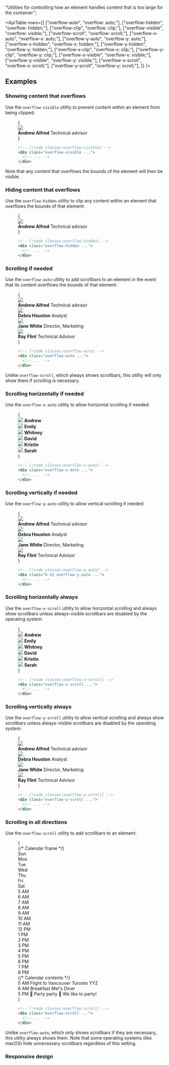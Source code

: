 
  "Utilities for controlling how an element handles content that is too large for the container.";

<ApiTable
  rows={[
    ["overflow-auto", "overflow: auto;"],
    ["overflow-hidden", "overflow: hidden;"],
    ["overflow-clip", "overflow: clip;"],
    ["overflow-visible", "overflow: visible;"],
    ["overflow-scroll", "overflow: scroll;"],
    ["overflow-x-auto", "overflow-x: auto;"],
    ["overflow-y-auto", "overflow-y: auto;"],
    ["overflow-x-hidden", "overflow-x: hidden;"],
    ["overflow-y-hidden", "overflow-y: hidden;"],
    ["overflow-x-clip", "overflow-x: clip;"],
    ["overflow-y-clip", "overflow-y: clip;"],
    ["overflow-x-visible", "overflow-x: visible;"],
    ["overflow-y-visible", "overflow-y: visible;"],
    ["overflow-x-scroll", "overflow-x: scroll;"],
    ["overflow-y-scroll", "overflow-y: scroll;"],
  ]}
/>

## Examples

### Showing content that overflows

Use the `overflow-visible` utility to prevent content within an element from being clipped:

<Figure>

<Example>
  {
    <div className="relative mx-auto flex max-w-sm items-center gap-6 overflow-visible rounded-xl bg-white shadow-lg ring-1 ring-black/5 dark:bg-gray-800">
      <img
        className="absolute -left-6 h-24 w-24 rounded-full shadow-lg"
        src="https://images.unsplash.com/photo-1501196354995-cbb51c65aaea?ixlib=rb-1.2.1&ixid=MnwxMjA3fDB8MHxwaG90by1wYWdlfHx8fGVufDB8fHx8&auto=format&fit=facearea&facepad=4&w=256&h=256&q=80"
      />
      <div className="flex flex-col py-5 pl-24">
        <strong className="text-sm font-medium text-gray-900 dark:text-gray-200">Andrew Alfred</strong>
        <span className="text-sm font-medium text-gray-500 dark:text-gray-400">Technical advisor</span>
      </div>
    </div>
  }
</Example>

```html
<!-- [!code classes:overflow-visible] -->
<div class="overflow-visible ...">
  <!-- ... -->
</div>
```

</Figure>

Note that any content that overflows the bounds of the element will then be visible.

### Hiding content that overflows

Use the `overflow-hidden` utility to clip any content within an element that overflows the bounds of that element:

<Figure>

<Example>
  {
    <div className="relative mx-auto flex max-w-sm items-center gap-6 overflow-hidden rounded-xl bg-white shadow-lg ring-1 ring-black/5 dark:bg-gray-800">
      <img
        className="absolute -left-6 h-24 w-24 rounded-full shadow-lg"
        src="https://images.unsplash.com/photo-1501196354995-cbb51c65aaea?ixlib=rb-1.2.1&ixid=MnwxMjA3fDB8MHxwaG90by1wYWdlfHx8fGVufDB8fHx8&auto=format&fit=facearea&facepad=4&w=256&h=256&q=80"
      />
      <div className="flex flex-col py-5 pl-24">
        <strong className="text-sm font-medium text-gray-900 dark:text-gray-200">Andrew Alfred</strong>
        <span className="text-sm font-medium text-gray-500 dark:text-gray-400">Technical advisor</span>
      </div>
    </div>
  }
</Example>

```html
<!-- [!code classes:overflow-hidden] -->
<div class="overflow-hidden ...">
  <!-- ... -->
</div>
```

</Figure>

### Scrolling if needed

Use the `overflow-auto` utility to add scrollbars to an element in the event that its content overflows the bounds of that element:

<Figure hint="Scroll vertically">

<Example>
  {
    <div className="relative mx-auto flex h-72 max-w-sm flex-col divide-y divide-gray-200 overflow-auto rounded-xl bg-white shadow-lg ring-1 ring-black/5 dark:divide-gray-200/5 dark:bg-gray-800">
      <div className="flex items-center gap-4 p-4">
        <img
          className="h-12 w-12 rounded-full"
          src="https://images.unsplash.com/photo-1501196354995-cbb51c65aaea?ixlib=rb-1.2.1&ixid=MnwxMjA3fDB8MHxwaG90by1wYWdlfHx8fGVufDB8fHx8&auto=format&fit=facearea&facepad=4&w=256&h=256&q=80"
        />
        <div className="flex flex-col">
          <strong className="text-sm font-medium text-gray-900 dark:text-gray-200">Andrew Alfred</strong>
          <span className="text-sm font-medium text-gray-500 dark:text-gray-400">Technical advisor</span>
        </div>
      </div>
      <div className="flex items-center gap-4 p-4">
        <img
          className="h-12 w-12 rounded-full"
          src="https://images.unsplash.com/photo-1531123897727-8f129e1688ce?ixlib=rb-1.2.1&ixid=MnwxMjA3fDB8MHxwaG90by1wYWdlfHx8fGVufDB8fHx8&auto=format&fit=facearea&facepad=4&w=256&h=256&q=80"
        />
        <div className="flex flex-col">
          <strong className="text-sm font-medium text-gray-900 dark:text-gray-200">Debra Houston</strong>
          <span className="text-sm font-medium text-gray-500 dark:text-gray-400">Analyst</span>
        </div>
      </div>
      <div className="flex items-center gap-4 p-4">
        <img
          className="h-12 w-12 rounded-full"
          src="https://images.unsplash.com/photo-1517841905240-472988babdf9?ixlib=rb-1.2.1&ixid=MnwxMjA3fDB8MHxwaG90by1wYWdlfHx8fGVufDB8fHx8&auto=format&fit=facearea&facepad=4&w=256&h=256&q=80"
        />
        <div className="flex flex-col">
          <strong className="text-sm font-medium text-gray-900 dark:text-gray-200">Jane White</strong>
          <span className="text-sm font-medium text-gray-500 dark:text-gray-400">Director, Marketing</span>
        </div>
      </div>
      <div className="flex items-center gap-4 p-4">
        <img
          className="h-12 w-12 rounded-full"
          src="https://images.unsplash.com/photo-1531427186611-ecfd6d936c79?ixlib=rb-1.2.1&ixid=MnwxMjA3fDB8MHxwaG90by1wYWdlfHx8fGVufDB8fHx8&auto=format&fit=facearea&facepad=4&w=256&h=256&q=80"
        />
        <div className="flex flex-col">
          <strong className="text-sm font-medium text-gray-900 dark:text-gray-200">Ray Flint</strong>
          <span className="text-sm font-medium text-gray-500 dark:text-gray-400">Technical Advisor</span>
        </div>
      </div>
    </div>
  }
</Example>

```html
<!-- [!code classes:overflow-auto] -->
<div class="overflow-auto ...">
  <!-- ... -->
</div>
```

</Figure>

Unlike `overflow-scroll`, which always shows scrollbars, this utility will only show them if scrolling is necessary.

### Scrolling horizontally if needed

Use the `overflow-x-auto` utility to allow horizontal scrolling if needed:

<Figure hint="Scroll horizontally">

<Example padding={false}>
  {
    <div className="mx-auto max-w-md min-w-0 bg-white shadow-xl dark:bg-gray-800">
      <div className="flex overflow-x-auto">
        <div className="flex-none px-3 py-6 first:pl-6 last:pr-6">
          <div className="flex flex-col items-center justify-center gap-3">
            <img
              className="h-18 w-18 rounded-full"
              src="https://images.unsplash.com/photo-1501196354995-cbb51c65aaea?ixlib=rb-1.2.1&ixid=MnwxMjA3fDB8MHxwaG90by1wYWdlfHx8fGVufDB8fHx8&auto=format&fit=facearea&facepad=4&w=256&h=256&q=80"
            />
            <strong className="text-xs font-medium text-gray-900 dark:text-gray-200">Andrew</strong>
          </div>
        </div>
        <div className="flex-none px-3 py-6 first:pl-6 last:pr-6">
          <div className="flex flex-col items-center justify-center gap-3">
            <img
              className="h-18 w-18 rounded-full"
              src="https://images.unsplash.com/photo-1494790108377-be9c29b29330?ixlib=rb-1.2.1&ixid=MnwxMjA3fDB8MHxwaG90by1wYWdlfHx8fGVufDB8fHx8&auto=format&fit=facearea&facepad=4&w=256&h=256&q=80"
            />
            <strong className="text-xs font-medium text-gray-900 dark:text-gray-200">Emily</strong>
          </div>
        </div>
        <div className="flex-none px-3 py-6 first:pl-6 last:pr-6">
          <div className="flex flex-col items-center justify-center gap-3">
            <img
              className="h-18 w-18 rounded-full"
              src="https://images.unsplash.com/photo-1502685104226-ee32379fefbe?ixlib=rb-1.2.1&ixid=MnwxMjA3fDB8MHxwaG90by1wYWdlfHx8fGVufDB8fHx8&auto=format&fit=facearea&facepad=4&w=256&h=256&q=80"
            />
            <strong className="text-xs font-medium text-gray-900 dark:text-gray-200">Whitney</strong>
          </div>
        </div>
        <div className="flex-none px-3 py-6 first:pl-6 last:pr-6">
          <div className="flex flex-col items-center justify-center gap-3">
            <img
              className="h-18 w-18 rounded-full"
              src="https://images.unsplash.com/photo-1519345182560-3f2917c472ef?ixlib=rb-1.2.1&ixid=MnwxMjA3fDB8MHxwaG90by1wYWdlfHx8fGVufDB8fHx8&auto=format&fit=facearea&facepad=4&w=256&h=256&q=80"
            />
            <strong className="text-xs font-medium text-gray-900 dark:text-gray-200">David</strong>
          </div>
        </div>
        <div className="flex-none px-3 py-6 first:pl-6 last:pr-6">
          <div className="flex flex-col items-center justify-center gap-3">
            <img
              className="h-18 w-18 rounded-full"
              src="https://images.unsplash.com/photo-1438761681033-6461ffad8d80?ixlib=rb-1.2.1&ixid=MnwxMjA3fDB8MHxwaG90by1wYWdlfHx8fGVufDB8fHx8&auto=format&fit=facearea&facepad=4&w=256&h=256&q=80"
            />
            <strong className="text-xs font-medium text-gray-900 dark:text-gray-200">Kristin</strong>
          </div>
        </div>
        <div className="flex-none px-3 py-6 first:pl-6 last:pr-6">
          <div className="flex flex-col items-center justify-center gap-3">
            <img
              className="h-18 w-18 rounded-full"
              src="https://images.unsplash.com/photo-1605405748313-a416a1b84491?ixlib=rb-1.2.1&ixid=MnwxMjA3fDB8MHxwaG90by1wYWdlfHx8fGVufDB8fHx8&auto=format&fit=facearea&facepad=4&w=256&h=256&q=80"
            />
            <strong className="text-xs font-medium text-gray-900 dark:text-gray-200">Sarah</strong>
          </div>
        </div>
      </div>
    </div>
  }
</Example>

```html
<!-- [!code classes:overflow-x-auto] -->
<div class="overflow-x-auto ...">
  <!-- ... -->
</div>
```

</Figure>

### Scrolling vertically if needed

Use the `overflow-y-auto` utility to allow vertical scrolling if needed:

<Figure hint="Scroll vertically">

<Example>
  {
    <div className="relative mx-auto flex h-72 max-w-sm flex-col divide-y divide-gray-200 overflow-y-auto rounded-xl bg-white shadow-lg ring-1 ring-black/5 dark:divide-gray-200/5 dark:bg-gray-800">
      <div className="flex items-center gap-4 p-4">
        <img
          className="h-12 w-12 rounded-full"
          src="https://images.unsplash.com/photo-1501196354995-cbb51c65aaea?ixlib=rb-1.2.1&ixid=MnwxMjA3fDB8MHxwaG90by1wYWdlfHx8fGVufDB8fHx8&auto=format&fit=facearea&facepad=4&w=256&h=256&q=80"
        />
        <div className="flex flex-col">
          <strong className="text-sm font-medium text-gray-900 dark:text-gray-200">Andrew Alfred</strong>
          <span className="text-sm font-medium text-gray-500 dark:text-gray-400">Technical advisor</span>
        </div>
      </div>
      <div className="flex items-center gap-4 p-4">
        <img
          className="h-12 w-12 rounded-full"
          src="https://images.unsplash.com/photo-1531123897727-8f129e1688ce?ixlib=rb-1.2.1&ixid=MnwxMjA3fDB8MHxwaG90by1wYWdlfHx8fGVufDB8fHx8&auto=format&fit=facearea&facepad=4&w=256&h=256&q=80"
        />
        <div className="flex flex-col">
          <strong className="text-sm font-medium text-gray-900 dark:text-gray-200">Debra Houston</strong>
          <span className="text-sm font-medium text-gray-500 dark:text-gray-400">Analyst</span>
        </div>
      </div>
      <div className="flex items-center gap-4 p-4">
        <img
          className="h-12 w-12 rounded-full"
          src="https://images.unsplash.com/photo-1517841905240-472988babdf9?ixlib=rb-1.2.1&ixid=MnwxMjA3fDB8MHxwaG90by1wYWdlfHx8fGVufDB8fHx8&auto=format&fit=facearea&facepad=4&w=256&h=256&q=80"
        />
        <div className="flex flex-col">
          <strong className="text-sm font-medium text-gray-900 dark:text-gray-200">Jane White</strong>
          <span className="text-sm font-medium text-gray-500 dark:text-gray-400">Director, Marketing</span>
        </div>
      </div>
      <div className="flex items-center gap-4 p-4">
        <img
          className="h-12 w-12 rounded-full"
          src="https://images.unsplash.com/photo-1531427186611-ecfd6d936c79?ixlib=rb-1.2.1&ixid=MnwxMjA3fDB8MHxwaG90by1wYWdlfHx8fGVufDB8fHx8&auto=format&fit=facearea&facepad=4&w=256&h=256&q=80"
        />
        <div className="flex flex-col">
          <strong className="text-sm font-medium text-gray-900 dark:text-gray-200">Ray Flint</strong>
          <span className="text-sm font-medium text-gray-500 dark:text-gray-400">Technical Advisor</span>
        </div>
      </div>
    </div>
  }
</Example>

```html
<!-- [!code classes:overflow-y-auto] -->
<div class="h-32 overflow-y-auto ...">
  <!-- ... -->
</div>
```

</Figure>

### Scrolling horizontally always

Use the `overflow-x-scroll` utility to allow horizontal scrolling and always show scrollbars unless always-visible scrollbars are disabled by the operating system:

<Figure hint="Scroll horizontally">

<Example padding={false}>
  {
    <div className="mx-auto max-w-md min-w-0 bg-white shadow-xl dark:bg-gray-800">
      <div className="flex overflow-x-scroll">
        <div className="flex-none px-3 py-6 first:pl-6 last:pr-6">
          <div className="flex flex-col items-center justify-center gap-3">
            <img
              className="h-18 w-18 rounded-full"
              src="https://images.unsplash.com/photo-1501196354995-cbb51c65aaea?ixlib=rb-1.2.1&ixid=MnwxMjA3fDB8MHxwaG90by1wYWdlfHx8fGVufDB8fHx8&auto=format&fit=facearea&facepad=4&w=256&h=256&q=80"
            />
            <strong className="text-xs font-medium text-gray-900 dark:text-gray-200">Andrew</strong>
          </div>
        </div>
        <div className="flex-none px-3 py-6 first:pl-6 last:pr-6">
          <div className="flex flex-col items-center justify-center gap-3">
            <img
              className="h-18 w-18 rounded-full"
              src="https://images.unsplash.com/photo-1494790108377-be9c29b29330?ixlib=rb-1.2.1&ixid=MnwxMjA3fDB8MHxwaG90by1wYWdlfHx8fGVufDB8fHx8&auto=format&fit=facearea&facepad=4&w=256&h=256&q=80"
            />
            <strong className="text-xs font-medium text-gray-900 dark:text-gray-200">Emily</strong>
          </div>
        </div>
        <div className="flex-none px-3 py-6 first:pl-6 last:pr-6">
          <div className="flex flex-col items-center justify-center gap-3">
            <img
              className="h-18 w-18 rounded-full"
              src="https://images.unsplash.com/photo-1502685104226-ee32379fefbe?ixlib=rb-1.2.1&ixid=MnwxMjA3fDB8MHxwaG90by1wYWdlfHx8fGVufDB8fHx8&auto=format&fit=facearea&facepad=4&w=256&h=256&q=80"
            />
            <strong className="text-xs font-medium text-gray-900 dark:text-gray-200">Whitney</strong>
          </div>
        </div>
        <div className="flex-none px-3 py-6 first:pl-6 last:pr-6">
          <div className="flex flex-col items-center justify-center gap-3">
            <img
              className="h-18 w-18 rounded-full"
              src="https://images.unsplash.com/photo-1519345182560-3f2917c472ef?ixlib=rb-1.2.1&ixid=MnwxMjA3fDB8MHxwaG90by1wYWdlfHx8fGVufDB8fHx8&auto=format&fit=facearea&facepad=4&w=256&h=256&q=80"
            />
            <strong className="text-xs font-medium text-gray-900 dark:text-gray-200">David</strong>
          </div>
        </div>
        <div className="flex-none px-3 py-6 first:pl-6 last:pr-6">
          <div className="flex flex-col items-center justify-center gap-3">
            <img
              className="h-18 w-18 rounded-full"
              src="https://images.unsplash.com/photo-1438761681033-6461ffad8d80?ixlib=rb-1.2.1&ixid=MnwxMjA3fDB8MHxwaG90by1wYWdlfHx8fGVufDB8fHx8&auto=format&fit=facearea&facepad=4&w=256&h=256&q=80"
            />
            <strong className="text-xs font-medium text-gray-900 dark:text-gray-200">Kristin</strong>
          </div>
        </div>
        <div className="flex-none px-3 py-6 first:pl-6 last:pr-6">
          <div className="flex flex-col items-center justify-center gap-3">
            <img
              className="h-18 w-18 rounded-full"
              src="https://images.unsplash.com/photo-1605405748313-a416a1b84491?ixlib=rb-1.2.1&ixid=MnwxMjA3fDB8MHxwaG90by1wYWdlfHx8fGVufDB8fHx8&auto=format&fit=facearea&facepad=4&w=256&h=256&q=80"
            />
            <strong className="text-xs font-medium text-gray-900 dark:text-gray-200">Sarah</strong>
          </div>
        </div>
      </div>
    </div>
  }
</Example>

```html
<!-- [!code classes:overflow-x-scroll] -->
<div class="overflow-x-scroll ...">
  <!-- ... -->
</div>
```

</Figure>

### Scrolling vertically always

Use the `overflow-y-scroll` utility to allow vertical scrolling and always show scrollbars unless always-visible scrollbars are disabled by the operating system:

<Figure hint="Scroll vertically">

<Example>
  {
    <div className="relative mx-auto flex h-72 max-w-sm flex-col divide-y divide-gray-200 overflow-y-scroll rounded-xl bg-white shadow-lg ring-1 ring-black/5 dark:divide-gray-200/5 dark:bg-gray-800">
      <div className="flex items-center gap-4 p-4">
        <img
          className="h-12 w-12 rounded-full"
          src="https://images.unsplash.com/photo-1501196354995-cbb51c65aaea?ixlib=rb-1.2.1&ixid=MnwxMjA3fDB8MHxwaG90by1wYWdlfHx8fGVufDB8fHx8&auto=format&fit=facearea&facepad=4&w=256&h=256&q=80"
        />
        <div className="flex flex-col">
          <strong className="text-sm font-medium text-gray-900 dark:text-gray-200">Andrew Alfred</strong>
          <span className="text-sm font-medium text-gray-500 dark:text-gray-400">Technical advisor</span>
        </div>
      </div>
      <div className="flex items-center gap-4 p-4">
        <img
          className="h-12 w-12 rounded-full"
          src="https://images.unsplash.com/photo-1531123897727-8f129e1688ce?ixlib=rb-1.2.1&ixid=MnwxMjA3fDB8MHxwaG90by1wYWdlfHx8fGVufDB8fHx8&auto=format&fit=facearea&facepad=4&w=256&h=256&q=80"
        />
        <div className="flex flex-col">
          <strong className="text-sm font-medium text-gray-900 dark:text-gray-200">Debra Houston</strong>
          <span className="text-sm font-medium text-gray-500 dark:text-gray-400">Analyst</span>
        </div>
      </div>
      <div className="flex items-center gap-4 p-4">
        <img
          className="h-12 w-12 rounded-full"
          src="https://images.unsplash.com/photo-1517841905240-472988babdf9?ixlib=rb-1.2.1&ixid=MnwxMjA3fDB8MHxwaG90by1wYWdlfHx8fGVufDB8fHx8&auto=format&fit=facearea&facepad=4&w=256&h=256&q=80"
        />
        <div className="flex flex-col">
          <strong className="text-sm font-medium text-gray-900 dark:text-gray-200">Jane White</strong>
          <span className="text-sm font-medium text-gray-500 dark:text-gray-400">Director, Marketing</span>
        </div>
      </div>
      <div className="flex items-center gap-4 p-4">
        <img
          className="h-12 w-12 rounded-full"
          src="https://images.unsplash.com/photo-1531427186611-ecfd6d936c79?ixlib=rb-1.2.1&ixid=MnwxMjA3fDB8MHxwaG90by1wYWdlfHx8fGVufDB8fHx8&auto=format&fit=facearea&facepad=4&w=256&h=256&q=80"
        />
        <div className="flex flex-col">
          <strong className="text-sm font-medium text-gray-900 dark:text-gray-200">Ray Flint</strong>
          <span className="text-sm font-medium text-gray-500 dark:text-gray-400">Technical Advisor</span>
        </div>
      </div>
    </div>
  }
</Example>

```html
<!-- [!code classes:overflow-y-scroll] -->
<div class="overflow-y-scroll ...">
  <!-- ... -->
</div>
```

</Figure>

### Scrolling in all directions

Use the `overflow-scroll` utility to add scrollbars to an element:

<Figure hint="Scroll vertically and horizontally">

<Example padding={false}>
  {
    <div className="overflow-hidden dark:bg-gray-800">
      <div className="grid max-h-90 grid-cols-[70px_repeat(7,150px)] grid-rows-[auto_repeat(16,50px)] overflow-scroll">
        {/* Calendar frame */}
        <div className="sticky top-0 z-10 col-start-1 row-start-1 border-b border-gray-100 bg-white bg-clip-padding py-2 text-sm font-medium text-gray-900 dark:border-black/10 dark:bg-gradient-to-b dark:from-gray-600 dark:to-gray-700 dark:text-gray-200"></div>
        <div className="sticky top-0 z-10 col-start-2 row-start-1 border-b border-gray-100 bg-white bg-clip-padding py-2 text-center text-sm font-medium text-gray-900 dark:border-black/10 dark:bg-gradient-to-b dark:from-gray-600 dark:to-gray-700 dark:text-gray-200">
          Sun
        </div>
        <div className="sticky top-0 z-10 col-start-3 row-start-1 border-b border-gray-100 bg-white bg-clip-padding py-2 text-center text-sm font-medium text-gray-900 dark:border-black/10 dark:bg-gradient-to-b dark:from-gray-600 dark:to-gray-700 dark:text-gray-200">
          Mon
        </div>
        <div className="sticky top-0 z-10 col-start-4 row-start-1 border-b border-gray-100 bg-white bg-clip-padding py-2 text-center text-sm font-medium text-gray-900 dark:border-black/10 dark:bg-gradient-to-b dark:from-gray-600 dark:to-gray-700 dark:text-gray-200">
          Tue
        </div>
        <div className="sticky top-0 z-10 col-start-5 row-start-1 border-b border-gray-100 bg-white bg-clip-padding py-2 text-center text-sm font-medium text-gray-900 dark:border-black/10 dark:bg-gradient-to-b dark:from-gray-600 dark:to-gray-700 dark:text-gray-200">
          Wed
        </div>
        <div className="sticky top-0 z-10 col-start-6 row-start-1 border-b border-gray-100 bg-white bg-clip-padding py-2 text-center text-sm font-medium text-gray-900 dark:border-black/10 dark:bg-gradient-to-b dark:from-gray-600 dark:to-gray-700 dark:text-gray-200">
          Thu
        </div>
        <div className="sticky top-0 z-10 col-start-7 row-start-1 border-b border-gray-100 bg-white bg-clip-padding py-2 text-center text-sm font-medium text-gray-900 dark:border-black/10 dark:bg-gradient-to-b dark:from-gray-600 dark:to-gray-700 dark:text-gray-200">
          Fri
        </div>
        <div className="sticky top-0 z-10 col-start-8 row-start-1 border-b border-gray-100 bg-white bg-clip-padding py-2 text-center text-sm font-medium text-gray-900 dark:border-black/10 dark:bg-gradient-to-b dark:from-gray-600 dark:to-gray-700 dark:text-gray-200">
          Sat
        </div>
        <div className="sticky left-0 col-start-1 row-start-2 border-r border-gray-100 bg-white p-1.5 text-right text-xs font-medium text-gray-400 uppercase dark:border-gray-200/5 dark:bg-gray-800">
          5 AM
        </div>
        <div className="col-start-2 row-start-2 border-r border-b border-gray-100 dark:border-gray-200/5"></div>
        <div className="col-start-3 row-start-2 border-r border-b border-gray-100 dark:border-gray-200/5"></div>
        <div className="col-start-4 row-start-2 border-r border-b border-gray-100 dark:border-gray-200/5"></div>
        <div className="col-start-5 row-start-2 border-r border-b border-gray-100 dark:border-gray-200/5"></div>
        <div className="col-start-6 row-start-2 border-r border-b border-gray-100 dark:border-gray-200/5"></div>
        <div className="col-start-7 row-start-2 border-r border-b border-gray-100 dark:border-gray-200/5"></div>
        <div className="col-start-8 row-start-2 border-b border-gray-100 dark:border-gray-200/5"></div>
        <div className="sticky left-0 col-start-1 row-start-3 border-r border-gray-100 bg-white p-1.5 text-right text-xs font-medium text-gray-400 uppercase dark:border-gray-200/5 dark:bg-gray-800">
          6 AM
        </div>
        <div className="col-start-2 row-start-3 border-r border-b border-gray-100 dark:border-gray-200/5"></div>
        <div className="col-start-3 row-start-3 border-r border-b border-gray-100 dark:border-gray-200/5"></div>
        <div className="col-start-4 row-start-3 border-r border-b border-gray-100 dark:border-gray-200/5"></div>
        <div className="col-start-5 row-start-3 border-r border-b border-gray-100 dark:border-gray-200/5"></div>
        <div className="col-start-6 row-start-3 border-r border-b border-gray-100 dark:border-gray-200/5"></div>
        <div className="col-start-7 row-start-3 border-r border-b border-gray-100 dark:border-gray-200/5"></div>
        <div className="col-start-8 row-start-3 border-b border-gray-100 dark:border-gray-200/5"></div>
        <div className="sticky left-0 col-start-1 row-start-4 border-r border-gray-100 bg-white p-1.5 text-right text-xs font-medium text-gray-400 uppercase dark:border-gray-200/5 dark:bg-gray-800">
          7 AM
        </div>
        <div className="col-start-2 row-start-4 border-r border-b border-gray-100 dark:border-gray-200/5"></div>
        <div className="col-start-3 row-start-4 border-r border-b border-gray-100 dark:border-gray-200/5"></div>
        <div className="col-start-4 row-start-4 border-r border-b border-gray-100 dark:border-gray-200/5"></div>
        <div className="col-start-5 row-start-4 border-r border-b border-gray-100 dark:border-gray-200/5"></div>
        <div className="col-start-6 row-start-4 border-r border-b border-gray-100 dark:border-gray-200/5"></div>
        <div className="col-start-7 row-start-4 border-r border-b border-gray-100 dark:border-gray-200/5"></div>
        <div className="col-start-8 row-start-4 border-b border-gray-100 dark:border-gray-200/5"></div>
        <div className="sticky left-0 col-start-1 row-start-5 border-r border-gray-100 bg-white p-1.5 text-right text-xs font-medium text-gray-400 uppercase dark:border-gray-200/5 dark:bg-gray-800">
          8 AM
        </div>
        <div className="col-start-2 row-start-5 border-r border-b border-gray-100 dark:border-gray-200/5"></div>
        <div className="col-start-3 row-start-5 border-r border-b border-gray-100 dark:border-gray-200/5"></div>
        <div className="col-start-4 row-start-5 border-r border-b border-gray-100 dark:border-gray-200/5"></div>
        <div className="col-start-5 row-start-5 border-r border-b border-gray-100 dark:border-gray-200/5"></div>
        <div className="col-start-6 row-start-5 border-r border-b border-gray-100 dark:border-gray-200/5"></div>
        <div className="col-start-7 row-start-5 border-r border-b border-gray-100 dark:border-gray-200/5"></div>
        <div className="col-start-8 row-start-5 border-b border-gray-100 dark:border-gray-200/5"></div>
        <div className="sticky left-0 col-start-1 row-start-6 border-r border-gray-100 bg-white p-1.5 text-right text-xs font-medium text-gray-400 uppercase dark:border-gray-200/5 dark:bg-gray-800">
          9 AM
        </div>
        <div className="col-start-2 row-start-6 border-r border-b border-gray-100 dark:border-gray-200/5"></div>
        <div className="col-start-3 row-start-6 border-r border-b border-gray-100 dark:border-gray-200/5"></div>
        <div className="col-start-4 row-start-6 border-r border-b border-gray-100 dark:border-gray-200/5"></div>
        <div className="col-start-5 row-start-6 border-r border-b border-gray-100 dark:border-gray-200/5"></div>
        <div className="col-start-6 row-start-6 border-r border-b border-gray-100 dark:border-gray-200/5"></div>
        <div className="col-start-7 row-start-6 border-r border-b border-gray-100 dark:border-gray-200/5"></div>
        <div className="col-start-8 row-start-6 border-b border-gray-100 dark:border-gray-200/5"></div>
        <div className="sticky left-0 col-start-1 row-start-7 border-r border-gray-100 bg-white p-1.5 text-right text-xs font-medium text-gray-400 uppercase dark:border-gray-200/5 dark:bg-gray-800">
          10 AM
        </div>
        <div className="col-start-2 row-start-7 border-r border-b border-gray-100 dark:border-gray-200/5"></div>
        <div className="col-start-3 row-start-7 border-r border-b border-gray-100 dark:border-gray-200/5"></div>
        <div className="col-start-4 row-start-7 border-r border-b border-gray-100 dark:border-gray-200/5"></div>
        <div className="col-start-5 row-start-7 border-r border-b border-gray-100 dark:border-gray-200/5"></div>
        <div className="col-start-6 row-start-7 border-r border-b border-gray-100 dark:border-gray-200/5"></div>
        <div className="col-start-7 row-start-7 border-r border-b border-gray-100 dark:border-gray-200/5"></div>
        <div className="col-start-8 row-start-7 border-b border-gray-100 dark:border-gray-200/5"></div>
        <div className="sticky left-0 col-start-1 row-start-8 border-r border-gray-100 bg-white p-1.5 text-right text-xs font-medium text-gray-400 uppercase dark:border-gray-200/5 dark:bg-gray-800">
          11 AM
        </div>
        <div className="col-start-2 row-start-8 border-r border-b border-gray-100 dark:border-gray-200/5"></div>
        <div className="col-start-3 row-start-8 border-r border-b border-gray-100 dark:border-gray-200/5"></div>
        <div className="col-start-4 row-start-8 border-r border-b border-gray-100 dark:border-gray-200/5"></div>
        <div className="col-start-5 row-start-8 border-r border-b border-gray-100 dark:border-gray-200/5"></div>
        <div className="col-start-6 row-start-8 border-r border-b border-gray-100 dark:border-gray-200/5"></div>
        <div className="col-start-7 row-start-8 border-r border-b border-gray-100 dark:border-gray-200/5"></div>
        <div className="col-start-8 row-start-8 border-b border-gray-100 dark:border-gray-200/5"></div>
        <div className="sticky left-0 col-start-1 row-start-9 border-r border-gray-100 bg-white p-1.5 text-right text-xs font-medium text-gray-400 uppercase dark:border-gray-200/5 dark:bg-gray-800">
          12 PM
        </div>
        <div className="col-start-2 row-start-9 border-r border-b border-gray-100 dark:border-gray-200/5"></div>
        <div className="col-start-3 row-start-9 border-r border-b border-gray-100 dark:border-gray-200/5"></div>
        <div className="col-start-4 row-start-9 border-r border-b border-gray-100 dark:border-gray-200/5"></div>
        <div className="col-start-5 row-start-9 border-r border-b border-gray-100 dark:border-gray-200/5"></div>
        <div className="col-start-6 row-start-9 border-r border-b border-gray-100 dark:border-gray-200/5"></div>
        <div className="col-start-7 row-start-9 border-r border-b border-gray-100 dark:border-gray-200/5"></div>
        <div className="col-start-8 row-start-9 border-b border-gray-100 dark:border-gray-200/5"></div>
        <div className="sticky left-0 col-start-1 row-start-10 border-r border-gray-100 bg-white p-1.5 text-right text-xs font-medium text-gray-400 uppercase dark:border-gray-200/5 dark:bg-gray-800">
          1 PM
        </div>
        <div className="col-start-2 row-start-10 border-r border-b border-gray-100 dark:border-gray-200/5"></div>
        <div className="col-start-3 row-start-10 border-r border-b border-gray-100 dark:border-gray-200/5"></div>
        <div className="col-start-4 row-start-10 border-r border-b border-gray-100 dark:border-gray-200/5"></div>
        <div className="col-start-5 row-start-10 border-r border-b border-gray-100 dark:border-gray-200/5"></div>
        <div className="col-start-6 row-start-10 border-r border-b border-gray-100 dark:border-gray-200/5"></div>
        <div className="col-start-7 row-start-10 border-r border-b border-gray-100 dark:border-gray-200/5"></div>
        <div className="col-start-8 row-start-10 border-b border-gray-100 dark:border-gray-200/5"></div>
        <div className="sticky left-0 col-start-1 row-start-11 border-r border-gray-100 bg-white p-1.5 text-right text-xs font-medium text-gray-400 uppercase dark:border-gray-200/5 dark:bg-gray-800">
          2 PM
        </div>
        <div className="col-start-2 row-start-11 border-r border-b border-gray-100 dark:border-gray-200/5"></div>
        <div className="col-start-3 row-start-11 border-r border-b border-gray-100 dark:border-gray-200/5"></div>
        <div className="col-start-4 row-start-11 border-r border-b border-gray-100 dark:border-gray-200/5"></div>
        <div className="col-start-5 row-start-11 border-r border-b border-gray-100 dark:border-gray-200/5"></div>
        <div className="col-start-6 row-start-11 border-r border-b border-gray-100 dark:border-gray-200/5"></div>
        <div className="col-start-7 row-start-11 border-r border-b border-gray-100 dark:border-gray-200/5"></div>
        <div className="col-start-8 row-start-11 border-b border-gray-100 dark:border-gray-200/5"></div>
        <div className="sticky left-0 col-start-1 row-start-12 border-r border-gray-100 bg-white p-1.5 text-right text-xs font-medium text-gray-400 uppercase dark:border-gray-200/5 dark:bg-gray-800">
          3 PM
        </div>
        <div className="col-start-2 row-start-12 border-r border-b border-gray-100 dark:border-gray-200/5"></div>
        <div className="col-start-3 row-start-12 border-r border-b border-gray-100 dark:border-gray-200/5"></div>
        <div className="col-start-4 row-start-12 border-r border-b border-gray-100 dark:border-gray-200/5"></div>
        <div className="col-start-5 row-start-12 border-r border-b border-gray-100 dark:border-gray-200/5"></div>
        <div className="col-start-6 row-start-12 border-r border-b border-gray-100 dark:border-gray-200/5"></div>
        <div className="col-start-7 row-start-12 border-r border-b border-gray-100 dark:border-gray-200/5"></div>
        <div className="col-start-8 row-start-12 border-b border-gray-100 dark:border-gray-200/5"></div>
        <div className="sticky left-0 col-start-1 row-start-13 border-r border-gray-100 bg-white p-1.5 text-right text-xs font-medium text-gray-400 uppercase dark:border-gray-200/5 dark:bg-gray-800">
          4 PM
        </div>
        <div className="col-start-2 row-start-13 border-r border-b border-gray-100 dark:border-gray-200/5"></div>
        <div className="col-start-3 row-start-13 border-r border-b border-gray-100 dark:border-gray-200/5"></div>
        <div className="col-start-4 row-start-13 border-r border-b border-gray-100 dark:border-gray-200/5"></div>
        <div className="col-start-5 row-start-13 border-r border-b border-gray-100 dark:border-gray-200/5"></div>
        <div className="col-start-6 row-start-13 border-r border-b border-gray-100 dark:border-gray-200/5"></div>
        <div className="col-start-7 row-start-13 border-r border-b border-gray-100 dark:border-gray-200/5"></div>
        <div className="col-start-8 row-start-13 border-b border-gray-100 dark:border-gray-200/5"></div>
        <div className="sticky left-0 col-start-1 row-start-14 border-r border-gray-100 bg-white p-1.5 text-right text-xs font-medium text-gray-400 uppercase dark:border-gray-200/5 dark:bg-gray-800">
          5 PM
        </div>
        <div className="col-start-2 row-start-14 border-r border-b border-gray-100 dark:border-gray-200/5"></div>
        <div className="col-start-3 row-start-14 border-r border-b border-gray-100 dark:border-gray-200/5"></div>
        <div className="col-start-4 row-start-14 border-r border-b border-gray-100 dark:border-gray-200/5"></div>
        <div className="col-start-5 row-start-14 border-r border-b border-gray-100 dark:border-gray-200/5"></div>
        <div className="col-start-6 row-start-14 border-r border-b border-gray-100 dark:border-gray-200/5"></div>
        <div className="col-start-7 row-start-14 border-r border-b border-gray-100 dark:border-gray-200/5"></div>
        <div className="col-start-8 row-start-14 border-b border-gray-100 dark:border-gray-200/5"></div>
        <div className="sticky left-0 col-start-1 row-start-15 border-r border-gray-100 bg-white p-1.5 text-right text-xs font-medium text-gray-400 uppercase dark:border-gray-200/5 dark:bg-gray-800">
          6 PM
        </div>
        <div className="col-start-2 row-start-15 border-r border-b border-gray-100 dark:border-gray-200/5"></div>
        <div className="col-start-3 row-start-15 border-r border-b border-gray-100 dark:border-gray-200/5"></div>
        <div className="col-start-4 row-start-15 border-r border-b border-gray-100 dark:border-gray-200/5"></div>
        <div className="col-start-5 row-start-15 border-r border-b border-gray-100 dark:border-gray-200/5"></div>
        <div className="col-start-6 row-start-15 border-r border-b border-gray-100 dark:border-gray-200/5"></div>
        <div className="col-start-7 row-start-15 border-r border-b border-gray-100 dark:border-gray-200/5"></div>
        <div className="col-start-8 row-start-15 border-b border-gray-100 dark:border-gray-200/5"></div>
        <div className="sticky left-0 col-start-1 row-start-16 border-r border-gray-100 bg-white p-1.5 text-right text-xs font-medium text-gray-400 uppercase dark:border-gray-200/5 dark:bg-gray-800">
          7 PM
        </div>
        <div className="col-start-2 row-start-16 border-r border-b border-gray-100 dark:border-gray-200/5"></div>
        <div className="col-start-3 row-start-16 border-r border-b border-gray-100 dark:border-gray-200/5"></div>
        <div className="col-start-4 row-start-16 border-r border-b border-gray-100 dark:border-gray-200/5"></div>
        <div className="col-start-5 row-start-16 border-r border-b border-gray-100 dark:border-gray-200/5"></div>
        <div className="col-start-6 row-start-16 border-r border-b border-gray-100 dark:border-gray-200/5"></div>
        <div className="col-start-7 row-start-16 border-r border-b border-gray-100 dark:border-gray-200/5"></div>
        <div className="col-start-8 row-start-16 border-b border-gray-100 dark:border-gray-200/5"></div>
        <div className="sticky left-0 col-start-1 row-start-17 border-r border-gray-100 bg-white p-1.5 text-right text-xs font-medium text-gray-400 uppercase dark:border-gray-200/5 dark:bg-gray-800">
          8 PM
        </div>
        <div className="col-start-2 row-start-17 border-r border-gray-100 dark:border-gray-200/5"></div>
        <div className="col-start-3 row-start-17 border-r border-gray-100 dark:border-gray-200/5"></div>
        <div className="col-start-4 row-start-17 border-r border-gray-100 dark:border-gray-200/5"></div>
        <div className="col-start-5 row-start-17 border-r border-gray-100 dark:border-gray-200/5"></div>
        <div className="col-start-6 row-start-17 border-r border-gray-100 dark:border-gray-200/5"></div>
        <div className="col-start-7 row-start-17 border-r border-gray-100 dark:border-gray-200/5"></div>
        <div className="col-start-8 row-start-17"></div>
        {/* Calendar contents */}
        <div className="col-start-3 row-span-4 row-start-2 m-1 flex flex-col rounded-lg border border-blue-700/10 bg-blue-400/20 p-1 dark:border-sky-500 dark:bg-sky-600/50">
          <span className="text-xs text-blue-600 dark:text-sky-100">5 AM</span>
          <span className="text-xs font-medium text-blue-600 dark:text-sky-100">Flight to Vancouver</span>
          <span className="text-xs text-blue-600 dark:text-sky-100">Toronto YYZ</span>
        </div>
        <div className="col-start-4 row-span-4 row-start-3 m-1 flex flex-col rounded-lg border border-purple-700/10 bg-purple-400/20 p-1 dark:border-fuchsia-500 dark:bg-fuchsia-600/50">
          <span className="text-xs text-purple-600 dark:text-fuchsia-100">6 AM</span>
          <span className="text-xs font-medium text-purple-600 dark:text-fuchsia-100">Breakfast</span>
          <span className="text-xs text-purple-600 dark:text-fuchsia-100">Mel's Diner</span>
        </div>
        <div className="col-start-7 row-span-3 row-start-14 m-1 flex flex-col rounded-lg border border-pink-700/10 bg-pink-400/20 p-1 dark:border-indigo-500 dark:bg-indigo-600/50">
          <span className="text-xs text-pink-600 dark:text-indigo-100">5 PM</span>
          <span className="text-xs font-medium text-pink-600 dark:text-indigo-100">🎉 Party party 🎉</span>
          <span className="text-xs text-pink-600 dark:text-indigo-100">We like to party!</span>
        </div>
      </div>
    </div>
  }
</Example>

```html
<!-- [!code classes:overflow-scroll] -->
<div class="overflow-scroll ...">
  <!-- ... -->
</div>
```

</Figure>

Unlike `overflow-auto`, which only shows scrollbars if they are necessary, this utility always shows them. Note that some operating systems (like macOS) hide unnecessary scrollbars regardless of this setting.

### Responsive design

<ResponsiveDesign property="overflow" defaultClass="overflow-auto" featuredClass="overflow-scroll" />
